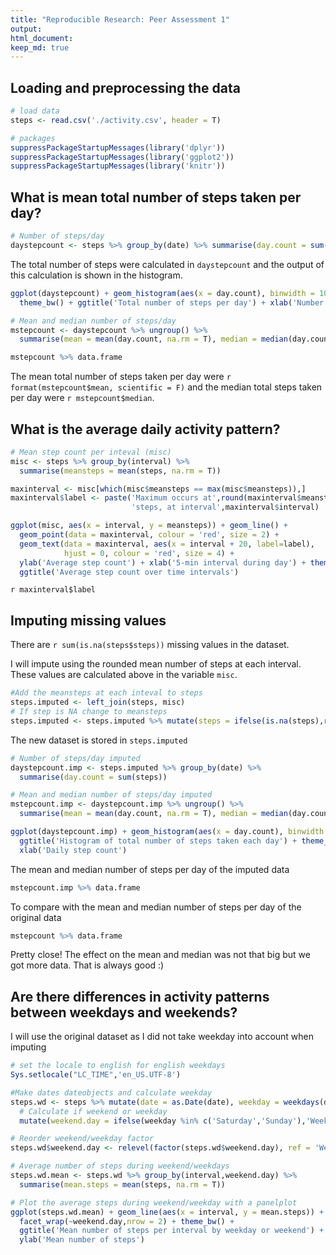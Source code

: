 ```yaml
---
title: "Reproducible Research: Peer Assessment 1"
output: 
html_document:
keep_md: true
---
```



## Loading and preprocessing the data
```r
# load data
steps <- read.csv('./activity.csv', header = T)

# packages
suppressPackageStartupMessages(library('dplyr'))
suppressPackageStartupMessages(library('ggplot2'))
suppressPackageStartupMessages(library('knitr'))
```

## What is mean total number of steps taken per day?
```r
# Number of steps/day
daystepcount <- steps %>% group_by(date) %>% summarise(day.count = sum(steps))
```
The total number of steps were calculated in `daystepcount` and the output of this calculation is shown
in the histogram.

```r
ggplot(daystepcount) + geom_histogram(aes(x = day.count), binwidth = 1000) + 
  theme_bw() + ggtitle('Total number of steps per day') + xlab('Number of steps per day')
```




```r

# Mean and median number of steps/day
mstepcount <- daystepcount %>% ungroup() %>% 
  summarise(mean = mean(day.count, na.rm = T), median = median(day.count, na.rm = T))

mstepcount %>% data.frame
```
The mean total number of steps taken per day were `r format(mstepcount$mean, scientific = F)` and the median total steps taken per day were
`r mstepcount$median`. 

## What is the average daily activity pattern?
```r
# Mean step count per inteval (misc)
misc <- steps %>% group_by(interval) %>% 
  summarise(meansteps = mean(steps, na.rm = T))

maxinterval <- misc[which(misc$meansteps == max(misc$meansteps)),]
maxinterval$label <- paste('Maximum occurs at',round(maxinterval$meansteps,0),
                           'steps, at interval',maxinterval$interval)

ggplot(misc, aes(x = interval, y = meansteps)) + geom_line() + 
  geom_point(data = maxinterval, colour = 'red', size = 2) +
  geom_text(data = maxinterval, aes(x = interval + 20, label=label),
            hjust = 0, colour = 'red', size = 4) +
  ylab('Average step count') + xlab('5-min interval during day') + theme_bw() + 
  ggtitle('Average step count over time intervals')
```

`r maxinterval$label`

## Imputing missing values
There are `r sum(is.na(steps$steps))` missing values in the dataset.

I will impute using the rounded mean number of steps at each interval.
These values are calculated above in the variable `misc`.
```r
#Add the meansteps at each inteval to steps
steps.imputed <- left_join(steps, misc)
# If step is NA change to meansteps
steps.imputed <- steps.imputed %>% mutate(steps = ifelse(is.na(steps),round(meansteps,0),steps))

```
The new dataset is stored in `steps.imputed` 

```r
# Number of steps/day imputed
daystepcount.imp <- steps.imputed %>% group_by(date) %>% 
  summarise(day.count = sum(steps))

# Mean and median number of steps/day imputed
mstepcount.imp <- daystepcount.imp %>% ungroup() %>% 
  summarise(mean = mean(day.count, na.rm = T), median = median(day.count, na.rm = T))

ggplot(daystepcount.imp) + geom_histogram(aes(x = day.count), binwidth = 500) + 
  ggtitle('Histogram of total number of steps taken each day') + theme_bw() +
  xlab('Daily step count')
```

The mean and median number of steps per day of the imputed data
```r
mstepcount.imp %>% data.frame
```
To compare with the  mean and median number of steps per day of the original data
```r
mstepcount %>% data.frame
```
Pretty close! The effect on the mean and median was not that big but we got more data. That is always good :)

## Are there differences in activity patterns between weekdays and weekends?
I will use the original dataset as I did not take weekday into account when imputing
```r
# set the locale to english for english weekdays
Sys.setlocale("LC_TIME",'en_US.UTF-8')

#Make dates dateobjects and calculate weekday
steps.wd <- steps %>% mutate(date = as.Date(date), weekday = weekdays(date)) %>%
  # Calculate if weekend or weekday
  mutate(weekend.day = ifelse(weekday %in% c('Saturday','Sunday'),'Weekend','Weekday'))

# Reorder weekend/weekday factor
steps.wd$weekend.day <- relevel(factor(steps.wd$weekend.day), ref = 'Weekend')

# Average number of steps during weekend/weekdays
steps.wd.mean <- steps.wd %>% group_by(interval,weekend.day) %>%
  summarise(mean.steps = mean(steps, na.rm = T))

# Plot the average steps during weekend/weekday with a panelplot
ggplot(steps.wd.mean) + geom_line(aes(x = interval, y = mean.steps)) + 
  facet_wrap(~weekend.day,nrow = 2) + theme_bw() + 
  ggtitle('Mean number of steps per interval by weekday or weekend') + 
  ylab('Mean number of steps')

```
